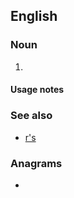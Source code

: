 {{also|rs|Rs|RS|.rs|r's|RS-|(RS)-|␞}}
==English==

===Noun===
{{head|en|noun plural form}}

# {{plural of|R|lang=en}}

====Usage notes====
{{U:en:plurals of letters}}

===See also===
* [[r's]]

===Anagrams===
* {{anagrams|en|a=rs|SR|Sr|Sr.}}